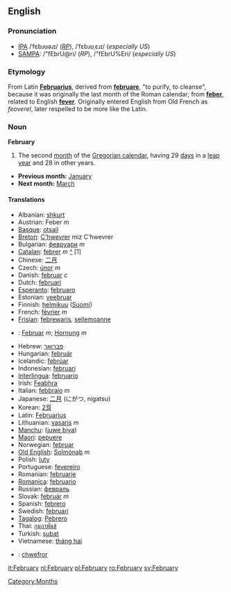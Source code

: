 == English ==
===Pronunciation===
*[[w:IPA|IPA]] /ˈfɛbɹʊəɹɪ/ (''[[RP]]''), /ˈfɛbɹʊˌɛɹɪ/ (''especially US'')
*[[w:SAMPA|SAMPA]]: /"fEbrU@ri/ (''RP''), /"fEbrU%Eri/ (''especially US'')

===Etymology===
From Latin '''[[Februarius]]''', derived from '''[[februare]]''', "to purify, to cleanse", because it was originally the last month of the Roman calendar; from '''[[feber]]''', related to English '''[[fever]]'''. Originally entered English from Old French as ''feoverel'', later respelled to be more like the Latin.

===Noun===
'''February'''
#The second [[month]] of the [[Gregorian calendar]], having 29 [[day]]s in a [[leap year]] and 28 in other years.

*'''Previous month:''' [[January]]
*'''Next month:''' [[March]]

====Translations====
*Albanian: [[shkurt]]
*Austrian: Feber ''m''
*[[Basque]]: [[otsail]]
*[[Breton]]: [[C'hwevrer]] miz C'hwevrer
*Bulgarian: [[февруари]] ''m''
*[[Catalan]]: [[febrer]] ''m'' [[:ca:febrer|^]] [1]
*Chinese: [[二月]]
*Czech: [[únor]] ''m''
* Danish: [[februar]] ''c''
*Dutch: [[februari]]
*[[Esperanto]]: [[februaro]]
*Estonian: [[veebruar]]
*Finnish: [[helmikuu]] ([[:fi:helmikuu|Suomi]])
*French: [[février]] ''m''
*[[Frisian]]: [[febrewaris]], [[sellemoanne]]
*{{de}}: [[Februar]] ''m''; [[Hornung]] ''m''
*Hebrew: [[פברואר]]
*Hungarian: [[február]]
*Icelandic: [[febrúar]]
*Indonesian: [[februari]]
*[[Interlingua]]: [[februario]]
*Irish: [[Feabhra]]
*Italian: [[febbraio]] ''m''
*Japanese: [[二月]] (にがつ, nigatsu)
*Korean: [[2월์]]
*Latin: [[Februarius]]
*Lithuanian: [[vasaris]] ''m''
*[[Manchu]]: ([[juwe biya]])
*[[Maori]]: [[pepuere]]
*Norwegian: [[februar]]
*[[Old English]]: [[Solmónaþ]] ''m''
*Polish: [[luty]]
*Portuguese: [[fevereiro]]
*Romanian: [[februarie]]
*[[Romanica]]: [[februario]]
*Russian: [[февраль]]
*Slovak: [[február]] ''m''
*Spanish: [[febrero]]
*Swedish: [[februari]]
*[[Tagalog]]: [[Pebrero]]
*Thai: [[กุมภาพันธ์]]
*Turkish: [[şubat]]
*Vietnamese: [[tháng hai]]
*{{cy}}: [[chwefror]]

[[it:February]]
[[nl:February]]
[[pl:February]]
[[ro:February]]
[[sv:February]]
[[Category:Months]]